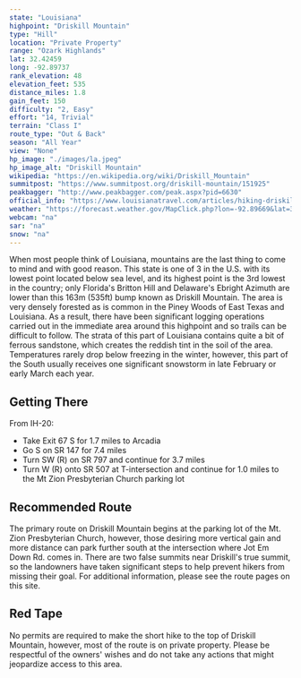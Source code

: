 ```yaml
---
state: "Louisiana"
highpoint: "Driskill Mountain"
type: "Hill"
location: "Private Property"
range: "Ozark Highlands"
lat: 32.42459
long: -92.89737
rank_elevation: 48
elevation_feet: 535
distance_miles: 1.8
gain_feet: 150
difficulty: "2, Easy"
effort: "14, Trivial"
terrain: "Class I"
route_type: "Out & Back"
season: "All Year"
view: "None"
hp_image: "./images/la.jpeg"
hp_image_alt: "Driskill Mountain"
wikipedia: "https://en.wikipedia.org/wiki/Driskill_Mountain"
summitpost: "https://www.summitpost.org/driskill-mountain/151925"
peakbagger: "http://www.peakbagger.com/peak.aspx?pid=6630"
official_info: "https://www.louisianatravel.com/articles/hiking-driskill-mountain-louisianas-highest-elevation"
weather: "https://forecast.weather.gov/MapClick.php?lon=-92.89669&lat=32.424856"
webcam: "na"
sar: "na"
snow: "na"
---
```


When most people think of Louisiana, mountains are the last thing to come to mind and with good reason. This state is one of 3 in the U.S. with its lowest point located below sea level, and its highest point is the 3rd lowest in the country; only Florida's Britton Hill and Delaware's Ebright Azimuth are lower than this 163m (535ft) bump known as Driskill Mountain. The area is very densely forested as is common in the Piney Woods of East Texas and Louisiana. As a result, there have been significant logging operations carried out in the immediate area around this highpoint and so trails can be difficult to follow. The strata of this part of Louisiana contains quite a bit of ferrous sandstone, which creates the reddish tint in the soil of the area. Temperatures rarely drop below freezing in the winter, however, this part of the South usually receives one significant snowstorm in late February or early March each year.

## Getting There
From IH-20:
- Take Exit 67 S for 1.7 miles to Arcadia
- Go S on SR 147 for 7.4 miles
- Turn SW (R) on SR 797 and continue for 3.7 miles
- Turn W (R) onto SR 507 at T-intersection and continue for 1.0 miles to the Mt Zion Presbyterian Church parking lot

## Recommended Route
The primary route on Driskill Mountain begins at the parking lot of the Mt. Zion Presbyterian Church, however, those desiring more vertical gain and more distance can park further south at the intersection where Jot Em Down Rd. comes in. There are two false summits near Driskill's true summit, so the landowners have taken significant steps to help prevent hikers from missing their goal. For additional information, please see the route pages on this site.

## Red Tape
No permits are required to make the short hike to the top of Driskill Mountain, however, most of the route is on private property. Please be respectful of the owners' wishes and do not take any actions that might jeopardize access to this area.
